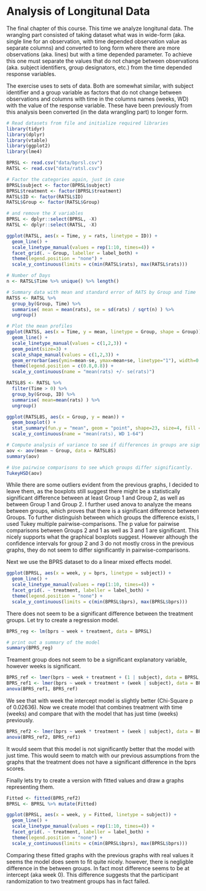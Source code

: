 # Analysis of Longitunal Data

The final chapter of this course. This time we analyze longitunal data. The wranglng part consisted of taking dataset what was in wide-form (aka. single line for an observation, with time depended observation value as separate columns) and converted to long form where there are more observations (aka. lines) but with a time depended parameter. To achieve this one must separate the values that do not change between observations (aka. subject identifiers, group designators, etc.) from the time depended response variables. 

The exercise uses to sets of data. Both are somewhat similar, with subject identifier and a group variable as factors that do not change between observations and columns with time in the columns names (weeks, WD) with the value of the response variable. These have been previously from this analysis been converted (in the data wrangling part) to longer form. 

```r
# Read datasets from file and initialize required libraries
library(tidyr)
library(dplyr)
library(vtable)
library(ggplot2)
library(lme4)

BPRSL <- read.csv("data/bprsl.csv")
RATSL <- read.csv("data/ratsl.csv")

# Factor the categories again, just in case
BPRSL$subject <- factor(BPRSL$subject)
BPRSL$treatment <- factor(BPRSL$treatment)
RATSL$ID <- factor(RATSL$ID)
RATSL$Group <- factor(RATSL$Group)

# and remove the X variables
BPRSL <- dplyr::select(BPRSL, -X)
RATSL <- dplyr::select(RATSL, -X)

```

```r
ggplot(RATSL, aes(x = Time, y = rats, linetype = ID)) +
  geom_line() +
  scale_linetype_manual(values = rep(1:10, times=4)) +
  facet_grid(. ~ Group, labeller = label_both) +
  theme(legend.position = "none") + 
  scale_y_continuous(limits = c(min(RATSL$rats), max(RATSL$rats)))
```


```r

# Number of Days
n <- RATSL$Time %>% unique() %>% length()

# Summary data with mean and standard error of RATS by Group and Time 
RATSS <- RATSL %>%
  group_by(Group, Time) %>%
  summarise( mean = mean(rats), se = sd(rats) / sqrt(n) ) %>%
  ungroup()

# Plot the mean profiles
ggplot(RATSS, aes(x = Time, y = mean, linetype = Group, shape = Group)) +
  geom_line() +
  scale_linetype_manual(values = c(1,2,3)) +
  geom_point(size=3) +
  scale_shape_manual(values = c(1,2,3)) +
  geom_errorbar(aes(ymin=mean-se, ymax=mean+se, linetype="1"), width=0.3) +
  theme(legend.position = c(0.8,0.8)) +
  scale_y_continuous(name = "mean(rats) +/- se(rats)")
```

```r

RATSL8S <- RATSL %>%
  filter(Time > 0) %>%
  group_by(Group, ID) %>%
  summarise( mean=mean(rats) ) %>%
  ungroup()

ggplot(RATSL8S, aes(x = Group, y = mean)) +
  geom_boxplot() +
  stat_summary(fun.y = "mean", geom = "point", shape=23, size=4, fill = "white") +
  scale_y_continuous(name = "mean(rats), WD 1-64")

```


```r
# Compute analysis of variance to see if differences in groups are significant
aov <- aov(mean ~ Group, data = RATSL8S)
summary(aov)

# Use pairwise comparisons to see which groups differ significantly. 
TukeyHSD(aov)

```

While there are some outliers evident from the previous graphs, I decided to leave them, as the boxplots still suggest there might be a statistically significant difference between at least Group 1 and Group 2, as well as between Group 1 and Group 2. I further used anova to analyze the means between groups, which proves that there is a significant difference between Groups. To further distinguish between which groups the difference exists, I used Tukey multiple pairwise-comparisons. The p value for pairwise comparisons between Groups 2 and 1 as well as 3 and 1 are significant. This nicely supports what the graphical boxplots suggest. However although the confidence intervals for group 2 and 3 do not mostly cross in the previous graphs, they do not seem to differ significantly in pairwise-comparisons. 

Next we use the BPRS dataset to do a linear mixed effects model. 

```r
ggplot(BPRSL, aes(x = week, y = bprs, linetype = subject)) +
  geom_line() +
  scale_linetype_manual(values = rep(1:10, times=4)) +
  facet_grid(. ~ treatment, labeller = label_both) +
  theme(legend.position = "none") + 
  scale_y_continuous(limits = c(min(BPRSL$bprs), max(BPRSL$bprs)))
```

There does not seem to be a significant difference between the treatment groups. Let try to create a regression model. 

```r
BPRS_reg <- lm(bprs ~ week + treatment, data = BPRSL)

# print out a summary of the model
summary(BPRS_reg)
```

Treament group does not seem to be a significant explanatory variable, however weeks is significant.  

```r
BPRS_ref <- lmer(bprs ~ week + treatment + (1 | subject), data = BPRSL, REML = FALSE)
BPRS_ref1 <- lmer(bprs ~ week + treatment + (week | subject), data = BPRSL, REML = FALSE)
anova(BPRS_ref1, BPRS_ref)
```

We see that with week the intercept model is slightly better (Chi-Square p of 0.02636). Now we create model that combines treatment with time (weeks) and compare that with the model that has just time (weeks) previously.

```r
BPRS_ref2 <- lmer(bprs ~ week * treatment + (week | subject), data = BPRSL, REML = FALSE)
anova(BPRS_ref2, BPRS_ref1)
```

It would seem that this model is not significantly better that the model with just time. This would seem to match with our previous assumptions from the graphs that the treatment does not have a significant difference in the bprs scores. 

Finally lets try to create a version with fitted values and draw a graphs representing them. 

```r

Fitted <- fitted(BPRS_ref2)
BPRSL <- BPRSL %>% mutate(Fitted)

ggplot(BPRSL, aes(x = week, y = Fitted, linetype = subject)) +
  geom_line() +
  scale_linetype_manual(values = rep(1:10, times=4)) +
  facet_grid(. ~ treatment, labeller = label_both) +
  theme(legend.position = "none") + 
  scale_y_continuous(limits = c(min(BPRSL$bprs), max(BPRSL$bprs)))
```

Comparing these fitted graphs with the previous graphs with real values it seems the model does seem to fit quite nicely. however, there is negligble difference in the between groups. In fact most difference seems to be at intercept (aka week 0). This difference suggests that the participant randomization to two treatment groups has in fact failed. 
